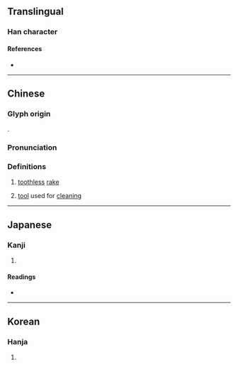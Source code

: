 {{character info}}
==Translingual==

===Han character===
{{Han char|rn=75|rad=木|as=02|sn=6|four=48900|canj=DC|ids=⿰木八}}

====References====
* {{Han ref|kx=0510.030|dkj=14427|hdz=21155.020|uh=6733|ud=26419|bh=C9F6|bd=51702}}

----

==Chinese==
{{zh-forms|alt=㭭}}

===Glyph origin===
{{Han etym}}
{{Han compound|木|八|ls=psc|c1=s|c2=p|t1=tree; wood}}.

===Pronunciation===
{{zh-pron
|m=bā
|c=baat3,paa4
|mc=y
|oc=y
|ma=
|cat=n
}}

===Definitions===
{{zh-hanzi}}

# {{lb|zh|literary}} [[toothless]] [[rake]]
# {{lb|zh|literary}} [[tool]] used for [[clean]]ing

----

==Japanese==

===Kanji===
{{ja-kanji|grade=|rs=木02}}

# {{rfdef|ja|sort=木02}}

====Readings====
* {{ja-readings|on=[[はつ]] (hatsu)|kun=[[えぶり]] (eburi)}}

----

==Korean==

===Hanja===
{{ko-hanja|hangeul=파|eumhun=|rv=pa|mr=p'a|y=pha}}

# {{rfdef|ko|sort=木02}}